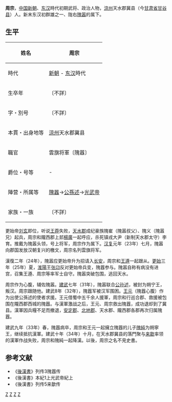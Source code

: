 '''周宗'''，[[中国|中国]][[新朝|新朝]]、[[东汉|东汉]]時代初期武将、政治人物，[[涼州|涼州]]天水郡冀县（今[[甘肃省|甘肃省]][[甘谷县|甘谷县]]）人。新末东汉初群雄之一、陇右[[隗嚣|隗嚣]]的属下。
== 生平 ==
{| class="wikitable" style="float:right; font-size:smaller"
|-
! 姓名
| 周宗 
|-
! 時代
| [[新朝|新朝]] - [[东汉|东汉]]時代 
|-
! 生卒年
| 〔不詳〕
|-
! 字・別号
| 〔不詳〕
|-
! 本貫・出身地等
| [[涼州|涼州]]天水郡冀县
|-
! 職官
| 雲旗将軍〔隗囂〕　 
|-
! 爵位・号等
| - 
|-
! 陣营・所属等
| [[隗囂|隗囂]]→[[公孫述|公孫述]]→[[光武帝|光武帝]]
|-
! 家族・一族
| 〔不詳〕
|}
更始帝[[刘玄|刘玄]]即位，听说[[王莽|王莽]]失败，[[天水郡|天水郡]]成纪豪族隗崔（隗嚣叔父）、隗义（隗嚣兄）起兵，周宗和隴西郡上邽[[杨广_(汉朝)|楊廣]]一起呼应，杀死镇戎大尹（新制天水郡太守）李育。推戴为隗嚣头领，号上将军，周宗作为属下。[[汉复|汉复]]元年（23年）七月，隗嚣向郡国发放汉朝复兴的檄文，周宗名列雲旗将军。

漢復二年（24年），隗嚣应更始帝升为招请入[[长安|长安]]，周宗和[[王遵|王遵]]一起跟从。[[更始_(漢朝)|更始]]三年（25年）夏，[[淮陽|淮陽]]王[[张卬|张卬]]反对更始帝兵变，隗囂参与。隗嚣自称有病没有进宫，召集王遵、周宗等率军士自守。隗嚣突破包围，逃回天水。

周宗作为心腹，辅佐隗嚣。[[建武_(漢)|建武]]七年（31年），隗嚣联合[[公孙述|公孙述]]，被封为朔宁王，叛汉。周宗跟随他。建武8年（32年），隗囂军被汉军围困。[[王元|王元]]（隗囂心腹）作为出使公孫述的使者求援。王元借蜀中五千余人援軍，周宗和行巡合郡、救援被包围在隴西郡西城的隗囂。与漢軍激战之后，王元、周宗救出隗囂，成功退却到了冀县。漢軍因兵糧不足而撤退，[[安定郡|安定郡]]、[[北地郡|北地郡]]、天水郡、隴西郡各郡再次归属隗囂。

建武九年（33年）春，隗囂病卒，周宗和王元一起擁立隗囂的儿子[[隗純|隗純]]为朔寧王，继续抵抗漢軍。建武十年（34年）十月，在天水郡冀县的落門聚与[[来歙|来歙]]率领的漢軍作战失败，周宗和隗純一起降漢。以後，周宗之名不見史書。

== 参考文献 ==
*《[[後漢書|後漢書]]》列传3隗囂传
*《後漢書》本紀1上光武帝紀上
*《後漢書》列传5来歙传

[[Category:新朝民变人物|Z]]
[[Category:东汉军事人物|Z]]
[[Category:甘谷人|Z]]
[[Category:周姓|Z]]